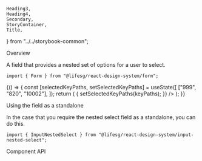     Heading3,
    Heading4,
    Secondary,
    StoryContainer,
    Title,
} from "../../storybook-common";

<Meta title="Form/NestedMultiSelect" component={Form.NestedMultiSelect} />

<Title>Form.NestedMultiSelect</Title>

<Secondary>Overview</Secondary>

A field that provides a nested set of options for a user to select.

```tsx
import { Form } from "@lifesg/react-design-system/form";
```

<Canvas>
    <Story name="NestedMultiSelect">
        {() => {
            const [selectedKeyPaths, setSelectedKeyPaths] = useState([
                ["999", "820", "10002"],
            ]);
            return (
                <StoryContainer>
                    <Container>
                        <Form.NestedMultiSelect
                            label="This is the nested multi select field"
                            options={options}
                        />
                        <Form.NestedMultiSelect
                            label="This is prefilled with a selected option"
                            options={options}
                            selectedKeyPaths={selectedKeyPaths}
                            onSelectOptions={(keyPaths, value) => {
                                setSelectedKeyPaths(keyPaths);
                            }}
                        />
                    </Container>
                </StoryContainer>
            );
        }}
    </Story>
</Canvas>

<Heading3>Using the field as a standalone</Heading3>

In the case that you require the nested select field as a standalone, you can do this.

```tsx
import { InputNestedSelect } from "@lifesg/react-design-system/input-nested-select";
```

<Preview>
    <Story name="Standalone usage">
        <StoryContainer>
            <Container>
                <NestedMultiSelect options={options} placeholder="Select" />
            </Container>
        </StoryContainer>
    </Story>
</Preview>

<Secondary>Component API</Secondary>

<PropsTable />

